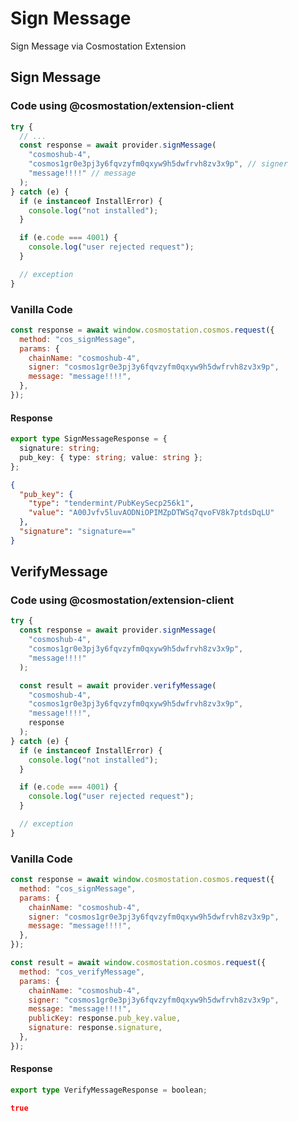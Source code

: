 # Sign Message

Sign Message via Cosmostation Extension

## Sign Message

### Code using @cosmostation/extension-client

```typescript
try {
  // ...
  const response = await provider.signMessage(
    "cosmoshub-4",
    "cosmos1gr0e3pj3y6fqvzyfm0qxyw9h5dwfrvh8zv3x9p", // signer
    "message!!!!" // message
  );
} catch (e) {
  if (e instanceof InstallError) {
    console.log("not installed");
  }

  if (e.code === 4001) {
    console.log("user rejected request");
  }

  // exception
}
```

### Vanilla Code

```javascript
const response = await window.cosmostation.cosmos.request({
  method: "cos_signMessage",
  params: {
    chainName: "cosmoshub-4",
    signer: "cosmos1gr0e3pj3y6fqvzyfm0qxyw9h5dwfrvh8zv3x9p",
    message: "message!!!!",
  },
});
```

#### Response

```typescript filename="Model"
export type SignMessageResponse = {
  signature: string;
  pub_key: { type: string; value: string };
};
```

```json filename="Example"
{
  "pub_key": {
    "type": "tendermint/PubKeySecp256k1",
    "value": "A00Jvfv5luvAODNiOPIMZpDTWSq7qvoFV8k7ptdsDqLU"
  },
  "signature": "signature=="
}
```

## VerifyMessage

### Code using @cosmostation/extension-client

```typescript
try {
  const response = await provider.signMessage(
    "cosmoshub-4",
    "cosmos1gr0e3pj3y6fqvzyfm0qxyw9h5dwfrvh8zv3x9p",
    "message!!!!"
  );

  const result = await provider.verifyMessage(
    "cosmoshub-4",
    "cosmos1gr0e3pj3y6fqvzyfm0qxyw9h5dwfrvh8zv3x9p",
    "message!!!!",
    response
  );
} catch (e) {
  if (e instanceof InstallError) {
    console.log("not installed");
  }

  if (e.code === 4001) {
    console.log("user rejected request");
  }

  // exception
}
```

### Vanilla Code

```javascript
const response = await window.cosmostation.cosmos.request({
  method: "cos_signMessage",
  params: {
    chainName: "cosmoshub-4",
    signer: "cosmos1gr0e3pj3y6fqvzyfm0qxyw9h5dwfrvh8zv3x9p",
    message: "message!!!!",
  },
});

const result = await window.cosmostation.cosmos.request({
  method: "cos_verifyMessage",
  params: {
    chainName: "cosmoshub-4",
    signer: "cosmos1gr0e3pj3y6fqvzyfm0qxyw9h5dwfrvh8zv3x9p",
    message: "message!!!!",
    publicKey: response.pub_key.value,
    signature: response.signature,
  },
});
```

#### Response

```typescript filename="Model"
export type VerifyMessageResponse = boolean;
```

```json filename="Example"
true
```
